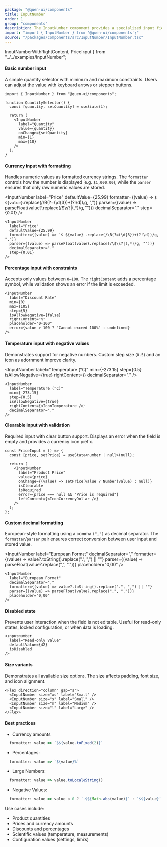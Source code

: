 ```yaml
---
package: "@quen-ui/components"
title: InputNumber
order: 1
group: "components"
description: The InputNumber component provides a specialized input field for numeric values with advanced features like value formatting, step controls, input adornments, and comprehensive validation. Ideal for currency inputs, quantity selectors, and any numeric data entry scenarios.
import: "import { InputNumber } from '@quen-ui/components';"
source: "/packages/components/src/InputNumber/InputNumber.tsx"
---
```


  InoutNumberWithRightContent,
  PriceInput
} from "../../examples/InputNumber";

#### Basic number input

A simple quantity selector with minimum and maximum constraints. Users can adjust the value with keyboard arrows or stepper buttons.

<InputNumber label="Quantity" min={1} max={10} defaultValue={1} />

```tsx
import { InputNumber } from "@quen-ui/components";

function QuantitySelector() {
  const [quantity, setQuantity] = useState(1);

  return (
    <InputNumber
      label="Quantity"
      value={quantity}
      onChange={setQuantity}
      min={1}
      max={10}
    />
  );
}
```

#### Currency input with formatting

Handles numeric values as formatted currency strings.
The `formatter` controls how the number is displayed (e.g. `$1,000.00`), while the `parser` ensures that only raw numeric values are stored.

<InputNumber
  label="Price"
  defaultValue={25.99}
  formatter={(value) => `$ ${value}`.replace(/\B(?=(\d{3})+(?!\d))/g, ",")}
  parser={(value) => parseFloat(value?.replace(/\$\s?|(,*)/g, ""))}
  decimalSeparator="."
  step={0.01}
/>

```tsx
<InputNumber
  label="Price"
  defaultValue={25.99}
  formatter={(value) => `$ ${value}`.replace(/\B(?=(\d{3})+(?!\d))/g, ",")}
  parser={(value) => parseFloat(value?.replace(/\$\s?|(,*)/g, ""))}
  decimalSeparator="."
  step={0.01}
/>
```

#### Percentage input with constraints

Accepts only values between `0–100`. The `rightContent` adds a percentage symbol, while validation shows an error if the limit is exceeded.

<InoutNumberWithRightContent />

```tsx
<InputNumber
  label="Discount Rate"
  min={0}
  max={105}
  step={5}
  isAllowNegative={false}
  rightContent="%"
  placeholder="0-100"
  error={value > 100 ? "Cannot exceed 100%" : undefined}
/>
```

#### Temperature input with negative values

Demonstrates support for negative numbers. Custom step size (`0.5`) and an icon as adornment improve clarity.

<InputNumber
  label="Temperature (°C)"
  min={-273.15}
  step={0.5}
  isAllowNegative={true}
  rightContent={<IconTemperature />}
  decimalSeparator="."
/>

```tsx
<InputNumber
  label="Temperature (°C)"
  min={-273.15}
  step={0.5}
  isAllowNegative={true}
  rightContent={<IconTemperature />}
  decimalSeparator="."
/>
```

#### Clearable input with validation

Required input with clear button support. Displays an error when the field is empty and provides a currency icon prefix.

<PriceInput />

```tsx
const PriceInput = () => {
  const [price, setPrice] = useState<number | null>(null);

  return (
    <InputNumber
      label="Product Price"
      value={price}
      onChange={(value) => setPrice(value ? Number(value) : null)}
      isClearable
      isRequired
      error={price === null && "Price is required"}
      leftContent={<IconCurrencyDollar />}
    />
  );
};
```

#### Custom decimal formatting

European-style formatting using a comma `(",")` as decimal separator. The `formatter`/`parser` pair ensures correct conversion between user input and stored value.

<InputNumber
  label="European Format"
  decimalSeparator=","
  formatter={(value) => value?.toString().replace(".", ",") || ""}
  parser={(value) => parseFloat(value?.replace(",", "."))}
  placeholder="0,00"
/>

```tsx
<InputNumber
  label="European Format"
  decimalSeparator=","
  formatter={(value) => value?.toString().replace(".", ",") || ""}
  parser={(value) => parseFloat(value?.replace(",", "."))}
  placeholder="0,00"
/>
```

#### Disabled state

Prevents user interaction when the field is not editable. Useful for read-only states, locked configuration, or when data is loading.

<InputNumber
  label="Disabled value"
  defaultValue={42}
  isDisabled
/>

```tsx
<InputNumber
  label="Read-only Value"
  defaultValue={42}
  isDisabled
/>
```

#### Size variants

Demonstrates all available size options. The size affects padding, font size, and icon alignment.

<Flex direction="column" gap="s">
  <InputNumber size="xs" label="Small" />
  <InputNumber size="s" label="Small" />
  <InputNumber size="m" label="Medium" />
  <InputNumber size="l" label="Large" />
</Flex>

```tsx
<Flex direction="column" gap="s">
  <InputNumber size="xs" label="Small" />
  <InputNumber size="s" label="Small" />
  <InputNumber size="m" label="Medium" />
  <InputNumber size="l" label="Large" />
</Flex>
```

#### Best practices

  - Currency amounts
  ```ts
    formatter: value => `$${value.toFixed(2)}`
  ```
  - Percentages:
  ```ts
    formatter: value => `${value}%`
  ```
  - Large Numbers:
  ```ts
    formatter: value => value.toLocaleString()
  ```
  - Negative Values:
  ```ts
    formatter: value => value < 0 ? `-$${Math.abs(value)}` : `$${value}`
  ```

Use cases include:
  - Product quantities
  - Prices and currency amounts
  - Discounts and percentages
  - Scientific values (temperature, measurements)
  - Configuration values (settings, limits)
